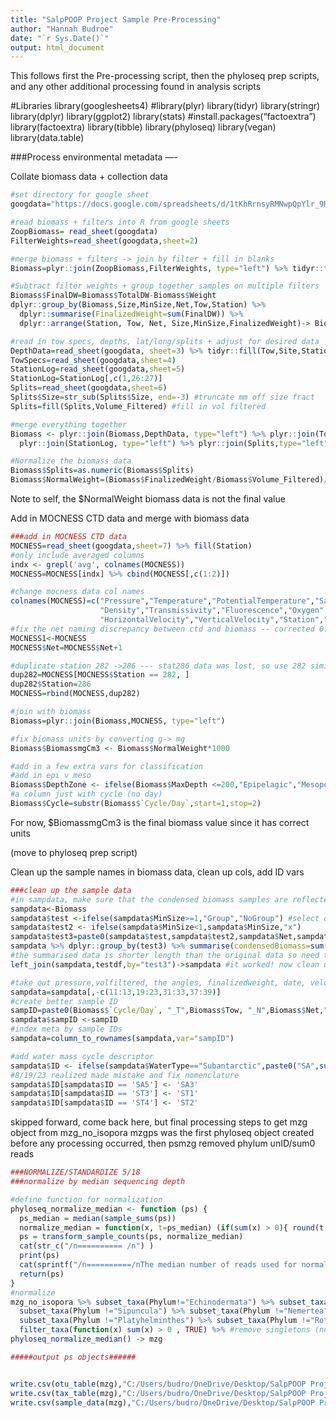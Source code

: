 ```yaml
---
title: "SalpPOOP Project Sample Pre-Processing"
author: "Hannah Budroe"
date: "`r Sys.Date()`"
output: html_document
---
```


This follows first the Pre-processing script, then the phyloseq prep scripts, and any other additional processing found in analysis scripts

#Libraries
library(googlesheets4)
#library(plyr)
library(tidyr)
library(stringr)
library(dplyr)
library(ggplot2)
library(stats)
#install.packages("factoextra")
library(factoextra)
library(tibble)
library(phyloseq)
library(vegan)
library(data.table)

###Process environmental metadata ----

Collate biomass data + collection data
```r
#set directory for google sheet
googdata="https://docs.google.com/spreadsheets/d/1tKhRrnsyRMNwpQpYlr_9HUDoBUYpVK4RIApvrt_piFU/edit#gid=0"

#read biomass + filters into R from google sheets
ZoopBiomass= read_sheet(googdata)
FilterWeights=read_sheet(googdata,sheet=2)

#merge biomass + filters -> join by filter + fill in blanks
Biomass=plyr::join(ZoopBiomass,FilterWeights, type="left") %>% tidyr::fill(Station,Tow, Net)

#Subtract filter weights + group together samples on multiple filters
Biomass$FinalDW=Biomass$TotalDW-Biomass$Weight
dplyr::group_by(Biomass,Size,MinSize,Net,Tow,Station) %>%
  dplyr::summarise(FinalizedWeight=sum(FinalDW)) %>%
  dplyr::arrange(Station, Tow, Net, Size,MinSize,FinalizedWeight)-> Biomass

#read in tow specs, depths, lat/long/splits + adjust for desired data
DepthData=read_sheet(googdata, sheet=3) %>% tidyr::fill(Tow,Site,Station)
TowSpecs=read_sheet(googdata,sheet=4)
StationLog=read_sheet(googdata,sheet=5)
StationLog=StationLog[,c(1,26:27)]
Splits=read_sheet(googdata,sheet=6)
Splits$Size=str_sub(Splits$Size, end=-3) #truncate mm off size fract
Splits=fill(Splits,Volume_Filtered) #fill in vol filtered 

#merge everything together
Biomass <- plyr::join(Biomass,DepthData, type="left") %>% plyr::join(TowSpecs,type="left") %>%
  plyr::join(StationLog, type="left") %>% plyr::join(Splits,type="left")

#Normalize the biomass data
Biomass$Splits=as.numeric(Biomass$Splits)
Biomass$NormalWeight=(Biomass$FinalizedWeight/Biomass$Volume_Filtered)/Biomass$Splits
```
Note to self, the $NormalWeight biomass data is not the final value

Add in MOCNESS CTD data and merge with biomass data
```r
###add in MOCNESS CTD data
MOCNESS=read_sheet(googdata,sheet=7) %>% fill(Station)
#only include averaged columns
indx <- grepl('avg', colnames(MOCNESS))
MOCNESS=MOCNESS[indx] %>% cbind(MOCNESS[,c(1:2)])

#change mocness data col names
colnames(MOCNESS)=c("Pressure","Temperature","PotentialTemperature","Salinity",
                    "Density","Transmissivity","Fluorescence","Oxygen","Angle",
                    "HorizontalVelocity","VerticalVelocity","Station","Net")
#fix the net naming discrepancy between ctd and biomass -- corrected 0:8 -> 1-9
MOCNESS1<-MOCNESS
MOCNESS$Net=MOCNESS$Net+1

#duplicate station 282 ->286 --- stat286 data was lost, so use 282 similar data
dup282=MOCNESS[MOCNESS$Station == 282, ]
dup282$Station=286
MOCNESS=rbind(MOCNESS,dup282)

#join with biomass
Biomass=plyr::join(Biomass,MOCNESS, type="left")

#fix biomass units by converting g-> mg
Biomass$BiomassmgCm3 <- Biomass$NormalWeight*1000

#add in a few extra vars for classification
#add in epi v meso
Biomass$DepthZone <- ifelse(Biomass$MaxDepth <=200,"Epipelagic","Mesopelagic")
#a column just with cycle (no day)
Biomass$Cycle=substr(Biomass$`Cycle/Day`,start=1,stop=2)
```
For now, $BiomassmgCm3 is the final biomass value since it has correct units

(move to phyloseq prep script)

Clean up the sample names in biomass data, clean up cols, add ID vars
```r
###clean up the sample data
#in sampdata, make sure that the condensed biomass samples are reflected
sampdata<-Biomass
sampdata$test <-ifelse(sampdata$MinSize>=1,"Group","NoGroup") #select out groupings for condensing
sampdata$test2 <- ifelse(sampdata$MinSize<1,sampdata$MinSize,"x")
sampdata$test3=paste0(sampdata$test,sampdata$test2,sampdata$Net,sampdata$Tow) #create column to group by
sampdata %>% dplyr::group_by(test3) %>% summarise(condensedBiomass=sum(BiomassmgCm3)) ->testdf
#the summarised data is shorter length than the original data so need to duplicate somehow
left_join(sampdata,testdf,by="test3")->sampdata #it worked! now clean up

#take out pressure,volfiltered, the angles, finalizedweight, date, velocities, split/splits, test columns to condense biomass
sampdata=sampdata[,-c(11:13,19:23,31:33,37:39)] 
#create better sample ID
sampID=paste0(Biomass$`Cycle/Day`, "_T",Biomass$Tow, "_N",Biomass$Net,"_",Biomass$MinSize)
sampdata$sampID <-sampID
#index meta by sample IDs
sampdata=column_to_rownames(sampdata,var="sampID")

#add water mass cycle descriptor 
sampdata$ID <- ifelse(sampdata$WaterType=="Subantarctic",paste0("SA",substr(sampdata$`Cycle`,start=2,stop=2)),paste0("ST",substr(sampdata$`Cycle`,start=2,stop=2)))
#8/19/23 realized made mistake and fix nomenclature
sampdata$ID[sampdata$ID == 'SA5'] <- 'SA3'
sampdata$ID[sampdata$ID == 'ST3'] <- 'ST1'
sampdata$ID[sampdata$ID == 'ST4'] <- 'ST2'
```


skipped forward, come back here, but final processing steps to get mzg object from mzg_no_isopora 
mzgps was the first phyloseq object created before any processing occurred, then psmzg removed phylum unID/sum0 reads
```r
###NORMALIZE/STANDARDIZE 5/18
###normalize by median sequencing depth

#define function for normalization
phyloseq_normalize_median <- function (ps) { 
  ps_median = median(sample_sums(ps))
  normalize_median = function(x, t=ps_median) (if(sum(x) > 0){ round(t * (x / sum(x)))} else {x})
  ps = transform_sample_counts(ps, normalize_median)
  cat(str_c("/n========== /n") )
  print(ps)
  cat(sprintf("/n==========/nThe median number of reads used for normalization is  %.0f", ps_median))
  return(ps)
}
#normalize
mzg_no_isopora %>% subset_taxa(Phylum!="Echinodermata") %>% subset_taxa(Phylum !="Bryozoa") %>% 
  subset_taxa(Phylum !="Sipuncula") %>% subset_taxa(Phylum !="Nemertea") %>%
  subset_taxa(Phylum !="Platyhelminthes") %>% subset_taxa(Phylum !="Rotifera") %>%
  filter_taxa(function(x) sum(x) > 0 , TRUE) %>% #remove singletons (none present)
phyloseq_normalize_median() -> mzg

#####output ps objects######


write.csv(otu_table(mzg),"C:/Users/budro/OneDrive/Desktop/SalpPOOP Project/Phyloseq/Data_Objects/salpPOOP_mzg_otu.csv")
write.csv(tax_table(mzg),"C:/Users/budro/OneDrive/Desktop/SalpPOOP Project/Phyloseq/Data_Objects/salpPOOP_mzg_tax.csv")
write.csv(sample_data(mzg),"C:/Users/budro/OneDrive/Desktop/SalpPOOP Project/Phyloseq/Data_Objects/salpPOOP_mzg_meta.csv")


```

